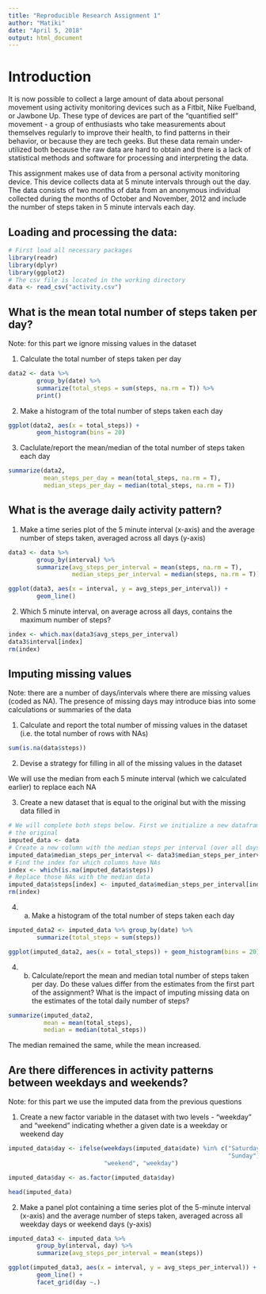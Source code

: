---
title: "Reproducible Research Assignment 1"
author: "Matiki"
date: "April 5, 2018"
output: html_document
---

# Introduction 
It is now possible to collect a large amount of data about personal movement 
using activity monitoring devices such as a Fitbit, Nike Fuelband, or Jawbone Up.
These type of devices are part of the "quantified self" movement - a group of 
enthusiasts who take measurements about themselves regularly to improve their 
health, to find patterns in their behavior, or because they are tech geeks. But 
these data remain under-utilized both because the raw data are hard to obtain 
and there is a lack of statistical methods and software for processing and 
interpreting the data.

This assignment makes use of data from a personal activity monitoring device. 
This device collects data at 5 minute intervals through out the day. The data 
consists of two months of data from an anonymous individual collected during the
months of October and November, 2012 and include the number of steps taken in 5 
minute intervals each day.

## Loading and processing the data:

```{r}
# First load all necessary packages
library(readr)
library(dplyr)
library(ggplot2)
# The csv file is located in the working directory
data <- read_csv("activity.csv") 
```

## What is the mean total number of steps taken per day?

Note: for this part we ignore missing values in the dataset

1. Calculate the total number of steps taken per day

```{r}
data2 <- data %>%
        group_by(date) %>%
        summarize(total_steps = sum(steps, na.rm = T)) %>%
        print()
```

2. Make a histogram of the total number of steps taken each day

```{r}
ggplot(data2, aes(x = total_steps)) +
        geom_histogram(bins = 20)
```

3. Caclulate/report the mean/median of the total number of steps taken each day

```{r}
summarize(data2, 
          mean_steps_per_day = mean(total_steps, na.rm = T),
          median_steps_per_day = median(total_steps, na.rm = T))
```

## What is the average daily activity pattern?

1. Make a time series plot of the 5 minute interval (x-axis) and the average 
number of steps taken, averaged across all days (y-axis)

```{r}
data3 <- data %>%
        group_by(interval) %>%
        summarize(avg_steps_per_interval = mean(steps, na.rm = T),
                  median_steps_per_interval = median(steps, na.rm = T))

ggplot(data3, aes(x = interval, y = avg_steps_per_interval)) +
        geom_line()
```

2. Which 5 minute interval, on average across all days, contains the maximum
number of steps?

```{r}
index <- which.max(data3$avg_steps_per_interval)
data3$interval[index]
rm(index)
```

## Imputing missing values

Note: there are a number of days/intervals where there are missing values 
(coded as NA). The presence of missing days may introduce bias into some 
calculations or summaries of the data

1. Calculate and report the total number of missing values in the dataset 
(i.e. the total number of rows with NAs)

```{r}
sum(is.na(data$steps))
```

2. Devise a strategy for filling in all of the missing values in the dataset

We will use the median from each 5 minute interval (which we calculated earlier)
to replace each NA

3. Create a new dataset that is equal to the original but with the missing data
filled in

```{r}
# We will complete both steps below. First we initialize a new dataframe from 
# the original
imputed_data <- data
# Create a new column with the median steps per interval (over all days)
imputed_data$median_steps_per_interval <- data3$median_steps_per_interval
# Find the index for which columns have NAs
index <- which(is.na(imputed_data$steps))
# Replace those NAs with the median data
imputed_data$steps[index] <- imputed_data$median_steps_per_interval[index]
rm(index)
```


4. (a) Make a histogram of the total number of steps taken each day
```{r}
imputed_data2 <- imputed_data %>% group_by(date) %>%
        summarize(total_steps = sum(steps)) 

ggplot(imputed_data2, aes(x = total_steps)) + geom_histogram(bins = 20)
```

4. (b) Calculate/report the mean and median total number of steps taken per day.
Do these values differ from the estimates from the first part of the assignment?
What is the impact of imputing missing data on the estimates of the total daily 
number of steps?
```{r}
summarize(imputed_data2, 
          mean = mean(total_steps),
          median = median(total_steps))
```

The median remained the same, while the mean increased. 

## Are there differences in activity patterns between weekdays and weekends?

Note: for this part we use the imputed data from the previous questions

1. Create a new factor variable in the dataset with two levels - "weekday" and 
"weekend" indicating whether a given date is a weekday or weekend day

```{r}
imputed_data$day <- ifelse(weekdays(imputed_data$date) %in% c("Saturday", 
                                                              "Sunday"), 
                           "weekend", "weekday")

imputed_data$day <- as.factor(imputed_data$day)

head(imputed_data)
```

2. Make a panel plot containing a time series plot of the 5-minute interval 
(x-axis) and the average number of steps taken, averaged across all weekday days
or weekend days (y-axis)

```{r}
imputed_data3 <- imputed_data %>%
        group_by(interval, day) %>%
        summarize(avg_steps_per_interval = mean(steps))

ggplot(imputed_data3, aes(x = interval, y = avg_steps_per_interval)) +
        geom_line() +
        facet_grid(day ~.) 
```

